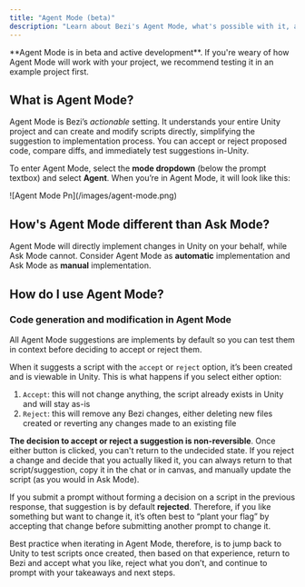 ```yaml
---
title: "Agent Mode (beta)"
description: "Learn about Bezi's Agent Mode, what's possible with it, and how it differs from Ask Mode."
---
```


<Warning>
  **Agent Mode is in beta and active development**. If you're weary of how Agent Mode will work with your project, we recommend testing it in an example project first.
</Warning>

## What is Agent Mode?

Agent Mode is Bezi’s _actionable_ setting. It understands your entire Unity project and can create and modify scripts directly, simplifying the suggestion to implementation process. You can accept or reject proposed code, compare diffs, and immediately test suggestions in-Unity.

To enter Agent Mode, select the **mode dropdown** (below the prompt textbox) and select **Agent**. When you’re in Agent Mode, it will look like this:

<Frame>
  ![Agent Mode Pn](/images/agent-mode.png)
</Frame>

## How's Agent Mode different than Ask Mode?

Agent Mode will directly implement changes in Unity on your behalf, while Ask Mode cannot. Consider Agent Mode as **automatic** implementation and Ask Mode as **manual** implementation.

## How do I use Agent Mode?

### Code generation and modification in Agent Mode

All Agent Mode suggestions are implements by default so you can test them in context before deciding to accept or reject them.

When it suggests a script with the `accept` or `reject` option, it’s been created and is viewable in Unity. This is what happens if you select either option:

1. `Accept`: this will not change anything, the script already exists in Unity and will stay as-is
2. `Reject`: this will remove any Bezi changes, either deleting new files created or reverting any changes made to an existing file

**The decision to accept or reject a suggestion is non-reversible**. Once either button is clicked, you can't return to the undecided state. If you reject a change and decide that you actually liked it, you can always return to that script/suggestion, copy it in the chat or in canvas, and manually update the script (as you would in Ask Mode).

If you submit a prompt without forming a decision on a script in the previous response, that suggestion is by default **rejected**. Therefore, if you like something but want to change it, it’s often best to “plant your flag” by accepting that change before submitting another prompt to change it.

Best practice when iterating in Agent Mode, therefore, is to jump back to Unity to test scripts once created, then based on that experience, return to Bezi and accept what you like, reject what you don’t, and continue to prompt with your takeaways and next steps.